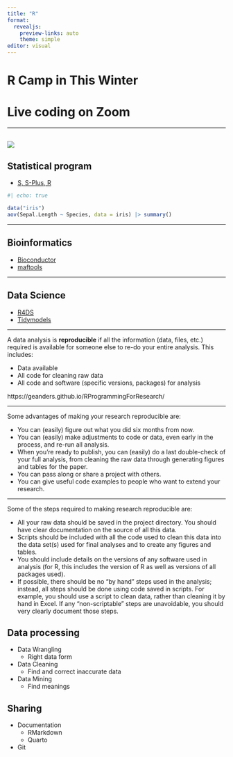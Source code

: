 ```yaml
---
title: "R"
format: 
  revealjs:
    preview-links: auto
    theme: simple
editor: visual
---
```


# R Camp in This Winter

# Live coding on Zoom

---

![](img/EmLN0Q-XIAAFHEW.jpg)
---

## Statistical program

- [S, S-Plus, R](https://stat.ethz.ch/~www/SandR.html)
    
```r
#| echo: true

data("iris")
aov(Sepal.Length ~ Species, data = iris) |> summary()
```

---

## Bioinformatics

-   [Bioconductor](https://www.bioconductor.org/)
  - [maftools](https://www.bioconductor.org/packages/devel/bioc/vignettes/maftools/inst/doc/maftools.html)

---

## Data Science
-   [R4DS](https://r4ds.had.co.nz/)
-   [Tidymodels](https://www.tidymodels.org/)
    
---

A data analysis is **reproducible** if all the information (data, files, etc.) required is available for someone else to re-do your entire analysis. This includes:

-   Data available
-   All code for cleaning raw data
-   All code and software (specific versions, packages) for analysis

::: aside
https://geanders.github.io/RProgrammingForResearch/
:::

------------------------------------------------------------------------

Some advantages of making your research reproducible are:

-   You can (easily) figure out what you did six months from now.
-   You can (easily) make adjustments to code or data, even early in the process, and re-run all analysis.
-   When you're ready to publish, you can (easily) do a last double-check of your full analysis, from cleaning the raw data through generating figures and tables for the paper.
-   You can pass along or share a project with others.
-   You can give useful code examples to people who want to extend your research.

------------------------------------------------------------------------

::: r-fit-text
Some of the steps required to making research reproducible are:

-   All your raw data should be saved in the project directory. You should have clear documentation on the source of all this data.
-   Scripts should be included with all the code used to clean this data into the data set(s) used for final analyses and to create any figures and tables.
-   You should include details on the versions of any software used in analysis (for R, this includes the version of R as well as versions of all packages used).
-   If possible, there should be no "by hand" steps used in the analysis; instead, all steps should be done using code saved in scripts. For example, you should use a script to clean data, rather than cleaning it by hand in Excel. If any "non-scriptable" steps are unavoidable, you should very clearly document those steps.
:::

## Data processing 

- Data Wrangling
  - Right data form
- Data Cleaning
  - Find and correct inaccurate data
- Data Mining
  - Find meanings
  
## Sharing

-   Documentation
    -   RMarkdown
    -   Quarto
-   Git

